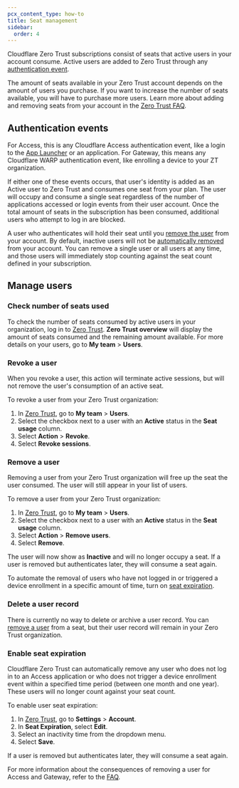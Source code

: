 ```yaml
---
pcx_content_type: how-to
title: Seat management
sidebar:
  order: 4
---
```


Cloudflare Zero Trust subscriptions consist of seats that active users in your account consume. Active users are added to Zero Trust through any [authentication event](#authentication-event).

The amount of seats available in your Zero Trust account depends on the amount of users you purchase. If you want to increase the number of seats available, you will have to purchase more users. Learn more about adding and removing seats from your account in the [Zero Trust FAQ](/cloudflare-one/faq/getting-started-faq/#how-do-i-change-my-subscription-plan).

## Authentication events

For Access, this is any Cloudflare Access authentication event, like a login to the [App Launcher](/cloudflare-one/applications/app-launcher/) or an application. For Gateway, this means any Cloudflare WARP authentication event, like enrolling a device to your ZT organization.

If either one of these events occurs, that user's identity is added as an Active user to Zero Trust and consumes one seat from your plan. The user will occupy and consume a single seat regardless of the number of applications accessed or login events from their user account. Once the total amount of seats in the subscription has been consumed, additional users who attempt to log in are blocked.

A user who authenticates will hold their seat until you [remove the user](#remove-a-user) from your account. By default, inactive users will not be [automatically removed](#enable-seat-expiration) from your account. You can remove a single user or all users at any time, and those users will immediately stop counting against the seat count defined in your subscription.

## Manage users

### Check number of seats used

To check the number of seats consumed by active users in your organization, log in to [Zero Trust](https://one.dash.cloudflare.com). **Zero Trust overview** will display the amount of seats consumed and the remaining amount available. For more details on your users, go to **My team** > **Users**.

### Revoke a user

When you revoke a user, this action will terminate active sessions, but will not remove the user's consumption of an active seat.

To revoke a user from your Zero Trust organization:

1. In [Zero Trust](https://one.dash.cloudflare.com), go to **My team** > **Users**.
2. Select the checkbox next to a user with an **Active** status in the **Seat usage** column.
3. Select **Action** > **Revoke**.
4. Select **Revoke sessions**.

### Remove a user

Removing a user from your Zero Trust organization will free up the seat the user consumed. The user will still appear in your list of users.

To remove a user from your Zero Trust organization:

1. In [Zero Trust](https://one.dash.cloudflare.com), go to **My team** > **Users**.
2. Select the checkbox next to a user with an **Active** status in the **Seat usage** column.
3. Select **Action** > **Remove users**.
4. Select **Remove**.

The user will now show as **Inactive** and will no longer occupy a seat. If a user is removed but authenticates later, they will consume a seat again.

To automate the removal of users who have not logged in or triggered a device enrollment in a specific amount of time, turn on [seat expiration](#enable-seat-expiration).

### Delete a user record

There is currently no way to delete or archive a user record. You can [remove a user](#remove-a-user) from a seat, but their user record will remain in your Zero Trust organization.

### Enable seat expiration

Cloudflare Zero Trust can automatically remove any user who does not log in to an Access application or who does not trigger a device enrollment event within a specified time period (between one month and one year). These users will no longer count against your seat count.

To enable user seat expiration:

1. In [Zero Trust](https://one.dash.cloudflare.com), go to **Settings** > **Account**.
2. In **Seat Expiration**, select **Edit**.
3. Select an inactivity time from the dropdown menu.
4. Select **Save**.

If a user is removed but authenticates later, they will consume a seat again.

For more information about the consequences of removing a user for Access and Gateway, refer to the [FAQ](/cloudflare-one/faq/getting-started-faq/#removing-users).
